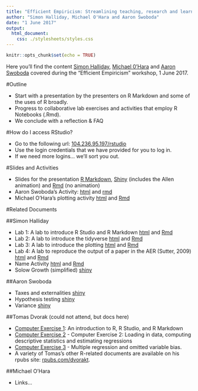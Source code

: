 ```yaml
---
title: "Efficient Empiricism: Streamlining teaching, research and learning in empirical courses"
author: "Simon Halliday, Michael O'Hara and Aaron Swoboda"
date: "1 June 2017"
output: 
  html_document:
    css: ./stylesheets/styles.css
---
```


```r
knitr::opts_chunk$set(echo = TRUE)
```

Here you'll find  the content [Simon Halliday](https://simondhalliday.github.io), [Michael 0'Hara]() and [Aaron Swoboda]() covered during the "Efficient Empiricism" workshop, 1 June 2017. 

#Outline

- Start with a presentation by the presenters on R Markdown and some of the uses of R broadly. 
- Progress to collaborative lab exercises and activities that employ R Notebooks (.Rmd). 
- We conclude with a reflection & FAQ

#How do I access RStudio? 

- Go to the following url: [104.236.95.197/rstudio](104.236.95.197/rstudio)
- Use the login credentials that we have provided for you to log in. 
- If we need more logins... we'll sort you out. 

#Slides and Activities

- Slides for the presentation [R Markdown](rmarkdown_reproducibility.html), [Shiny](https://shalliday.shinyapps.io/rmarkdown_reproducibility) (includes the Allen animation) and [Rmd](rmarkdown_reproducibility.Rmd) (no animation)
- Aaron Swoboda's Activity: [html](BostonActivity.html) and [rmd](BostonActivity.Rmd) 
- Michael O'Hara's plotting activity [html](SimplePlot.html) and [Rmd](SimplePlot.Rmd)

#Related Documents

##Simon Halliday

- Lab 1: A lab to introduce R Studio and R Markdown [html](Lab1.html) and [Rmd](Lab1.Rmd)
- Lab 2: A lab to introduce the tidyverse [html](Lab2.html) and [Rmd](Lab2.Rmd)
- Lab 3: A lab to introduce the plotting [html](Lab3.html) and [Rmd](Lab3.Rmd)
- Lab 4: A lab to reproduce the output of a paper in the AER (Sutter, 2009) [html](Lab4.html) and [Rmd](Lab4.Rmd)
- Name Activity [html](activity2.html) and [Rmd](activity2.Rmd)
- Solow Growth (simplified) [shiny](https://shalliday.shinyapps.io/solow_growth/)

##Aaron Swoboda 

- Taxes and externalities [shiny](https://aswoboda.shinyapps.io/InteractiveTaxGraph/)
- Hypothesis testing [shiny](https://aswoboda.shinyapps.io/BasketSimulator/)
- Variance [shiny](https://aswoboda.shinyapps.io/VarianceOfBetaHat/VarianceDemo.Rmd)

##Tomas Dvorak (could not attend, but docs here)

- [Computer Exercise 1](http://rpubs.com/dvorakt/216157): An introduction to R, R Studio, and R Markdown
- [Computer Exercise 2](http://rpubs.com/dvorakt/216160) - Computer Exercise 2: Loading in data, computing descriptive statistics and estimating regressions
- [Computer Exercise 3](http://rpubs.com/dvorakt/219848) -  Multiple regression and omitted variable bias.
- A variety of Tomas's other R-related documents are available on his rpubs site: [rpubs.com/dvorakt](http://rpubs.com/dvorakt). 

##Michael O'Hara 

- Links...


